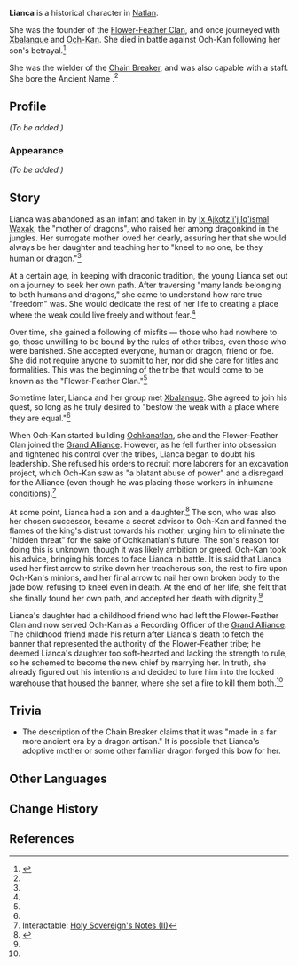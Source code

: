 {{Character Infobox
|type             = Mentioned
|image            = <!--NPC Lianca.png-->
|realname         = <!-- Optional, if different from in-game name -->
|deceased         = Past
|region           = Natlan
|affiliation      = Flower-Feather Clan
|title            = First Speaker of the Flower-Feather Clan

|ancestry         = <!-- Clan/family -->
|father           = 
|mother           = [[Ix Ajkotz'i'j Iq'ismal Waxak]]
|motherNote       = Adoptive
|spouse           = 
|sibling          = 
|child            = Unnamed son
|child2           = Two unnamed daughters
|relative         = 

|voiceEN          = 
|voiceCN          = 
|voiceJP          = 
|voiceKR          = 
}}
'''Lianca''' is a historical character in [[Natlan]]. 

She was the founder of the [[Flower-Feather Clan]], and once journeyed with [[Xbalanque]] and [[Och-Kan]]. She died in battle against Och-Kan following her son's betrayal.<ref name="Breaker">{{Ref/Weapon|Chain Breaker}}</ref>

She was the wielder of the [[Chain Breaker]], and was also capable with a staff. She bore the [[Ancient Name]] {{Ancient Name|VK|'''Vuka'''|bearer=1}}.<ref name="Breaker" />

==Profile==
''(To be added.)''

===Appearance===
''(To be added.)''

==Story==
Lianca was abandoned as an infant and taken in by [[Ix Ajkotz'i'j Iq'ismal Waxak]], the "mother of dragons", who raised her among dragonkind in the jungles. Her surrogate mother loved her dearly, assuring her that she would always be her daughter and teaching her to "kneel to no one, be they human or dragon."<ref name="Breaker" />

At a certain age, in keeping with draconic tradition, the young Lianca set out on a journey to seek her own path. After traversing "many lands belonging to both humans and dragons," she came to understand how rare true "freedom" was. She would dedicate the rest of her life to creating a place where the weak could live freely and without fear.<ref name="Breaker" />

Over time, she gained a following of misfits &mdash; those who had nowhere to go, those unwilling to be bound by the rules of other tribes, even those who were banished. She accepted everyone, human or dragon, friend or foe. She did not require anyone to submit to her, nor did she care for titles and formalities. This was the beginning of the tribe that would come to be known as the "Flower-Feather Clan."<ref name="Breaker" />

Sometime later, Lianca and her group met [[Xbalanque]]. She agreed to join his quest, so long as he truly desired to "bestow the weak with a place where they are equal."<ref name="Breaker" />

When Och-Kan started building [[Ochkanatlan]], she and the Flower-Feather Clan joined the [[Grand Alliance]]. However, as he fell further into obsession and tightened his control over the tribes, Lianca began to doubt his leadership. She refused his orders to recruit more laborers for an excavation project, which Och-Kan saw as "a blatant abuse of power" and a disregard for the Alliance (even though he was placing those workers in inhumane conditions).<ref name="Sovereign 2">Interactable: [[Holy Sovereign's Notes#Holy Sovereign's Notes (II)|Holy Sovereign's Notes (II)]]</ref>

At some point, Lianca had a son and a daughter.<ref name="Twilight">{{Ref/Book|Fires of Autumn Twilight}}</ref> The son, who was also her chosen successor, became a secret advisor to Och-Kan and fanned the flames of the king's distrust towards his mother, urging him to eliminate the "hidden threat" for the sake of Ochkanatlan's future. The son's reason for doing this is unknown, though it was likely ambition or greed. Och-Kan took his advice, bringing his forces to face Lianca in battle. It is said that Lianca used her first arrow to strike down her treacherous son, the rest to fire upon Och-Kan's minions, and her final arrow to nail her own broken body to the jade bow, refusing to kneel even in death. At the end of her life, she felt that she finally found her own path, and accepted her death with dignity.<ref name="Breaker" />

Lianca's daughter had a childhood friend who had left the Flower-Feather Clan and now served Och-Kan as a Recording Officer of the [[Grand Alliance]]. The childhood friend made his return after Lianca's death to fetch the banner that represented the authority of the Flower-Feather tribe; he deemed Lianca's daughter too soft-hearted and lacking the strength to rule, so he schemed to become the new chief by marrying her. In truth, she already figured out his intentions and decided to lure him into the locked warehouse that housed the banner, where she set a fire to kill them both.<ref name="Twilight" />

==Trivia==
* The description of the Chain Breaker claims that it was "made in a far more ancient era by a dragon artisan." It is possible that Lianca's adoptive mother or some other familiar dragon forged this bow for her.

<!-- 
==Notes==
{{Reflist|note=1}}
-->
==Other Languages==
{{Other Languages|default_hidden=1
|en      = Lianca
|zhs     = 莉安歌
|zhs_rm  = Lì'āngē
|zht     = 莉安歌
|zht_rm  = Lì'āngē
|ja      = リアンカ
|ko      = 리옹고
|es      = Lianca
|fr      = Lianca
|ru      = Лианка
|th      = Lianca
|vi      = Lianca
|de      = Lianca
|id      = Lianca
|pt      = Liongo
|tr      = Lianca
|it      = Lianca
}}

==Change History==
{{Change History|introduced=5.0}}

==References==
{{Reflist}}